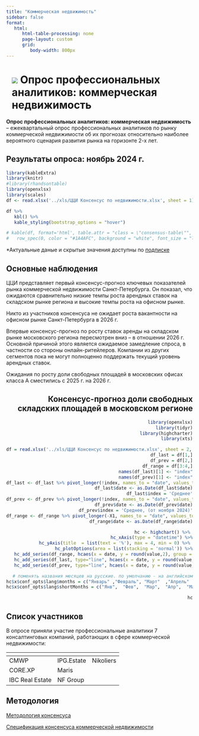 ```yaml
---
title: "Коммерческая недвижимость"
sidebar: false
format:
   html:
      html-table-processing: none
      page-layout: custom
      grid:
         body-width: 800px
---
```


# ![](../images/icon-consensus-real-estate.svg) Опрос профессиональных аналитиков: коммерческая недвижимость {.my-custom-class style="margin-left:3%;"}

::: grid
::: {.g-col-12 .g-col-sm-12 .g-col-xs-12 .g-col-xl-10 .g-col-md-6 .g-col-lg-6}
**Опрос профессиональных аналитиков: коммерческая недвижимость** -- ежеквартальный опрос профессиональных аналитиков по рынку коммерческой недвижимости об их прогнозах относительно наиболее вероятного сценария развития рынка на горизонте 2-х лет.
:::

::: {.g-col-12 .g-col-sm-12 .g-col-xs-12 .g-col-xl-10 .g-col-md-6 .g-col-lg-6}
## Результаты опроса: ноябрь 2024 г.

```r
library(kableExtra)
library(knitr)
#library(rhandsontable)
library(openxlsx)
library(scales)
df <- read.xlsx('../xls/ЦЦИ Консенсус по недвижимости.xlsx', sheet = 1)

df %>%
   kbl() %>%
   kable_styling(bootstrap_options = "hover")

# kable(df, format='html', table.attr = "class = \"consensus-table\"", digits=1, lable = TRUE) %>%
#   row_spec(0, color = "#1A4AFC", background = "white", font_size = "larger", bold = TRUE, align = "right")
```

\*Актуальные даные и скрытые значения доступны по [подписке](../subscribe.qmd)
:::

::: {.g-col-12 .g-col-sm-12 .g-col-xs-12 .g-col-xl-5 .g-col-md-6 .g-col-lg-6}
## Основные наблюдения

ЦЦИ представляет первый консенсус-прогноз ключевых показателей рынка коммерческой недвижимости Санкт-Петербурга. Он показал, что ожидаются сравнительно низкие темпы роста арендных ставок на складском рынке региона и высокие темпы роста на офисном рынке.

Никто из участников консенсуса не ожидает роста вакантности на офисном рынке Санкт-Петербурга в 2026 г.

Впервые консенсус-прогноз по росту ставок аренды на складском рынке московского региона пересмотрен вниз – в отношении 2026 г. Основной причиной этого является ожидаемое замедление спроса, в частности со стороны онлайн-ритейлеров. Компании из других сегментов пока не могут полноценно поддержать текущий уровень арендных ставок.

Ожидания по росту доли свободных площадей в московских офисах класса А сместились с 2025 г. на 2026 г.
:::

::: {.g-col-12 .g-col-sm-12 .g-col-xs-12 .g-col-xl-5 .g-col-md-6 .g-col-lg-6}
::: {style="text-align: right"}
## Консенсус-прогноз доли свободных складских площадей в московском регионе

```r
library(openxlsx)
library(tidyr)
library(highcharter)
library(xts)

df = read.xlsx('../xls/ЦЦИ Консенсус по недвижимости.xlsx', sheet = 2, detectDates = TRUE)
df_last = df[1,]
df_prev = df[2,]
df_range = df[3:4,]
names(df_last)[1] <- "index"
names(df_prev)[1] <- "index"
df_last <- df_last %>% pivot_longer(!index, names_to = "date", values_to = 'value')
df_last$date <- as.Date(df_last$date)
df_last$index = 'Среднее'
df_prev <- df_prev %>% pivot_longer(!index, names_to = "date", values_to = 'value')
df_prev$date <- as.Date(df_prev$date)
df_prev$index = 'Среднее, (от ноября 2024)'
df_range <- df_range %>% pivot_longer(-X1, names_to = "date", values_to = 'value')
df_range$date <- as.Date(df_range$date)

hc <- highchart() %>% 
   hc_xAxis(type = "datetime") %>%
   hc_yAxis(title  = list(text = '%'), max = 4, min = 0) %>% 
   hc_plotOptions(area = list(stacking = 'normal')) %>%
   hc_add_series(df_range, hcaes(x = date, y = round(value,2), group = X1), type = 'area', color = c('#d1e5ff','#ffffff')) %>%
   hc_add_series(df_last, type="line", hcaes(x = date, y = round(value,2), group=index), color = "#1A4AFC", dataLabels = TRUE) %>%
   hc_add_series(df_prev, type="line", hcaes(x = date, y = round(value,2), group=index), color = "#1A4AFC", dashStyle = "ShortDash")

# поменять названия месяцев на русские. по умолчанию - на английском
hc$x$conf_opts$lang$months = c("Январь"	,"Февраль",	"Март"	,"Апрель"	,"Май",	"Июнь", "Июль",	"Август",	"Сентябрь",	"Октябрь",	"Ноябрь",	"Декабрь")
hc$x$conf_opts$lang$shortMonths = c("Янв", 	"Фев",	"Мар",	"Апр",	"Май",	"Июн",	"Июл",	"Авг",	"Сен",	"Окт",	"Ноя",	"Дек")

hc
```
:::
:::

::: {.g-col-12 .g-col-sm-12 .g-col-xs-12 .g-col-xl-10 .g-col-md-6 .g-col-lg-6}
## Список участников

В опросе приняли участие профессиональные аналитики 7 консалтинговых компаний, работающих в сфере коммерческой недвижимости:

| <!-- -->        | <!-- -->   | <!-- -->  |
|-----------------|------------|-----------|
| CMWP            | IPG.Estate | Nikoliers |
| CORE.XP         | Maris      |           |
| IBC Real Estate | NF Group   |           |
:::

::: {.g-col-12 .g-col-sm-12 .g-col-xs-12 .g-col-xl-4 .g-col-md-6 .g-col-lg-6}
::: {style="text-align: left"}
## Методология

[Методология консенсуса](../methodology/methodology-consensus-pbc.qmd)

[Спецификация консенсуса коммерческой недвижимости](../pdf/CRE_Specifications_PBC.pdf)
:::
:::
:::
